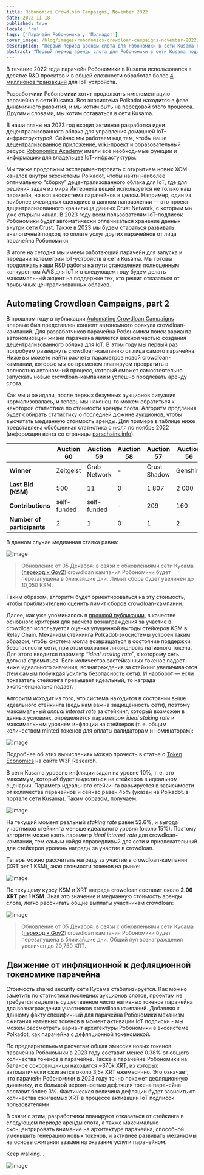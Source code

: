 ```yaml
---
title: Robonomics Crowdloan Campaigns, November 2022
date: 2022-11-18
published: true
locale: 'ru'
tags: ['Парачейн Робономика', 'Полкадот']
cover_image: /blog/images/robonomics-crowdloan-campaigns-november-2022/cover.jpg
description: "Первый период аренды слота для Робономики в сети Kusama подходит к концу. Выиграв аукцион #20, мы получили возможность запустить, настроить и проверить работу первых проектов на базе Робономики внутри экосистемы Polkadot."
abstract: "Первый период аренды слота для Робономики в сети Kusama подходит к концу. Выиграв аукцион #20, мы получили возможность запустить, настроить и проверить работу первых проектов на базе Робономики внутри экосистемы Polkadot."
---
```



В течение 2022 года парачейн Робономики в Kusama использовался в десятке R&D проектов и в общей сложности обработал более [4 миллионов транзакций](https://robonomics.subscan.io/) для IoT-устройств.

Разработчики Робономики хотят продолжить имплементацию парачейна в сети Kusama. Вся экосистема Polkadot находится в фазе динамичного развития, и мы хотим быть на передовой этого процесса. Другими словами, мы хотим оставаться в сети Kusama. 

В наши планы на 2023 год входит активная разработка идеи децентрализованного облака для управления домашней IoT-инфраструктурой. Сейчас мы работаем над тем, чтобы наше [децентрализованное приложение](https://robonomics.app/), [wiki-проект](https://wiki.robonomics.network/) и образовательный ресурс [Robonomics Academy](http://Robonomics.academy) имели все необходимые функции и информацию для владельцев IoT-инфрастуктуры. 

Мы также продолжим экспериментировать с открытием новых XCM-каналов внутри экосистемы Polkadot, чтобы найти наиболее оптимальную “сборку” децентрализованного облака для IoT, где для решения задач из мира Интернета вещей используется не только наш парачейн, но вся экосистема парачейнов в целом. Например, один из наиболее очевидных сценариев в данном направлении — это проект децентрализованного хранилища данных Crust Network, с которым мы уже открыли канал. В 2023 году всем пользователям IoT-подписок Робономики будет автоматически оплачиваться хранение данных внутри сети Crust. Также в 2023 мы будем стараться развивать аналогичный подход по оплате услуг других парачейнов от лица парачейна Робономики.

В итоге на сегодня мы имеем работающий парачейн для запуска и передачи телеметрии IoT-устройств в сети Kusama. Мы готовы продолжать наши R&D работы на пути становления полноценным конкурентом AWS для IoT и в следующем году будем делать максимальный акцент на поддержке тех, кто решит отказаться от привычных централизованных облаков.


## Automating Crowdloan Campaigns, part 2

В прошлом году в публикации [Automating Crowdloan Campaigns](https://robonomics.network/blog/automating-kusama-crowdloan-campaigns/) впервые был представлен концепт автономного оракула crowdloan-кампаний. Для разработчиков парачейна Робономики поиск варианта автономизации жизни парачейна является важной частью создания децентрализованного облака для IoT. В этом году мы первый раз попробуем развернуть crowdloan-кампанию от лица самого парачейна. Ниже вы можете найти расчеты параметров новой crowdloan-кампании, которые мы со временем планируем превратить в полностью автономный процесс, который сможет самостоятельно запускать новые crowdloan-кампании и успешно продлевать аренду слота. 

Как мы и ожидали, после первых безумных аукционов ситуация нормализовалась, и теперь мы наконец-то можем обратиться к некоторой статистике по стоимости аренды слота. Алгоритм продления будет собирать статистику о последней дюжине аукционов, чтобы высчитать медианную стоимость аренды. Для примера в таблице ниже представлена обобщенная статистика с июля по ноябрь 2022 (информация взята со страницы [parachains.info](https://parachains.info/auctions/)).

<div class="big-table">

  |                              | Auction 60   | Auction 59     | Auction 58 | Auction 57   | Auction 56 | Auction 55   | Auction 54      | Auction 53   | Auction 52   | Auction 51 | Auction 50  | Auction 49      | Auction 48    | 
  |------------------------------|--------------|----------------|------------|--------------|------------|--------------|-----------------|--------------|--------------|------------|-------------|-----------------|---------------|                                            
  | **Winner**                   | Zeitgeist    | Crab Network   | -          | Crust Shadow | Genshiro   | DAO IPCI     | Parathread 2223 | Quartz       | Bit.Country  | Snow       | Subsocial   | Parathread 2130 | GM Parachain  |
  | **Last Bid (KSM)**           | 500          | 11             | 0          | 1 807        | 2 000      | 111          | 1 001           | 1 005        | 3 500        | 13 926     | 1 001       | 1 131           | 5 014         |
  | **Contributions**            | self-funded  | self-funded    | -          | 209          | 160        | self-funded  | self-funded     | self-funded  | self-funded  | 782        | self-funded | self-funded     | 738           |
  | **Number of participants**   | 2            | 1              | 0          | 1            | 2          | 2            | 2               | 2            | 2            | 1          | 1           | 1               | 1             |

</div>

В данном случае медианная ставка равна: 

![image](/blog/images/robonomics-crowdloan-campaigns-november-2022/formula-1.svg)

> Обновление от 05 Декабря: в связи с обновлениями сети Кусама ([переход к Gov2](https://twitter.com/nachortti/status/1588203599129190403)) crowdloan кампания Робономики будет перезапущена в ближайшие дни. Лимит сбора будет увеличен до 10,050 KSM.

Таким образом, алгоритм будет ориентироваться на эту стоимость, чтобы приблизительно оценить лимит сборов crowdloan-кампании. 

Далее, как уже упоминалось в [прошлой публикации](https://robonomics.network/blog/automating-kusama-crowdloan-campaigns/), в качестве основного критерия для расчёта вознаграждения за участие в crowdloan используется оценка упущенной выгоды стейкеров KSM в Relay Chain. Механизм стейкинга Polkadot-экосистемы устроен таким образом, чтобы система могла возвращаться в состояние поддержки безопасности сети, при этом сохраняя ликвидность нативного токена. Для этого вводится параметр “*ideal staking rate*”, к которому сеть должна стремиться. Если количество застейканных токенов падает ниже идеального значения, вознаграждения за стейкинг увеличиваются (тем самым побуждая усилить безопасность сети). И наоборот — если показатель стейкинга превышает идеальный, то награда экспоненциально падает. 

Алгоритм исходит из того, что система находится в состоянии выше идеального стейкинга (ведь нам важна защищенность сети), поэтому максимальный *annual interest rate* за стейкинг, который возможен в данных условиях, определяется параметром *ideal staking rate* и максимальным уровнем инфляции на стейкеров (т. е. общим количеством minted токенов для оплаты валидаторам и номинаторам):

![image](/blog/images/robonomics-crowdloan-campaigns-november-2022/formula-2.svg)

Подробнее об этих вычислениях можно прочесть в статье о [Token Economics](https://research.web3.foundation/en/latest/polkadot/overview/2-token-economics.html) на сайте W3F Research.

В сети Kusama уровень инфляции задан на уровне 10%, т. е. это максимум, который будет выделяться на стейкеров в идеальном сценарии. Параметр идеального стейкинга варьируется в зависимости от количества парачейнов и сейчас равен 45% (указан на Polkadot.js портале сети Kusama). Таким образом, получаем:

![image](/blog/images/robonomics-crowdloan-campaigns-november-2022/formula-3.svg)

На текущий момент реальный *staking rate* равен 52.6%, и выгода участников стейкинга меньше идеального уровня (около 15%). Поэтому алгоритм может взять параметр *ideal interest rate* для crowdloan-кампании, тем самым найдя справедливый для сети и привлекательный для стейкеров уровень награды за участие в crowdloan. 

Теперь можно рассчитать награду за участие в crowdloan-кампании (XRT per 1 KSM), зная стоимости токенов на рынке:

![image](/blog/images/robonomics-crowdloan-campaigns-november-2022/formula-4.svg)

По текущему курсу KSM и XRT награда crowdloan составит около **2.06 XRT per 1 KSM**. Зная это значение и медианную стоимость аренды слота, легко рассчитать общие выплаты участникам crowdloan:

![image](/blog/images/robonomics-crowdloan-campaigns-november-2022/formula-5.svg)

> Обновление от 05 Декабря: в связи с обновлениями сети Кусама ([переход к Gov2](https://twitter.com/nachortti/status/1588203599129190403)) crowdloan кампания Робономики будет перезапущена в ближайшие дни. Общий пул вознаграждения увеличен до 20,750 XRT.


## Движение от инфляционной к дефляционной токеномике парачейна

Стоимость shared security сети Кусама стабилизируется. Как можно заметить по статистики последних аукционов слотов, проектам не требуется выделять существенное число нативных токенов парачейна для вознаграждения участников crowdloan кампаний. Добавляя к данному факту специфичный для парачейна Робономики механизм сжигания нативных токенов в момент активации IoT подписки - мы можем рассмотреть вариант архитектуры Робономики в экосистеме Polkadot, как парачейна с дефляционной токеномикой. 

По предварительным расчетам общая эмиссия новых токенов парачейна Робономики в 2023 году составит менее 0.38% от общего количества токенов в парачейне. Также в парачейне Робономики на балансе сокровищницы находится ~370k XRT, из которых автоматически сжигается около 3,5к XRT ежемесячно. Это означает, что парачейн Робономики в 2023 году точно покажет дефляционную динамику, и с большой вероятностью дефляция токена парачейна составит более 3%. Фактическая величина дефляции будет зависить от количества сжигаемых XRT в процессе активации IoT подписок пользователями. 

В связи с этим, разработчики планируют отказаться от стейкинга в следующем периоде аренды слота, а также максимально сконцентрировать внимание на архитектуре парачейна, способной уменьшить генерацию новых токенов, и активнее развивать механизмы на основе сжигания взамен на оказание услуги парачейном.

Keep walking…

![image](/blog/images/robonomics-crowdloan-campaigns-november-2022/keep-walking.jpg)

